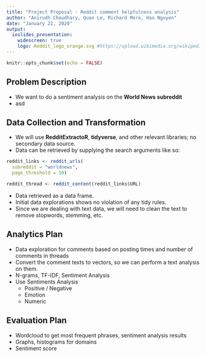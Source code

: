 ```yaml
---
title: "Project Proposal - Reddit comment helpfulness analysis"
author: "Anirudh Chaudhary, Quan Le, Richard More, Hao Nguyen"
date: "January 22, 2020"
output:
  ioslides_presentation:
    widescreen: true
    logo: Reddit_logo_orange.svg #https://upload.wikimedia.org/wikipedia/commons/e/e5/Reddit_logo_orange.svg
---
```


```r
knitr::opts_chunk$set(echo = FALSE)
```

## Problem Description
* We want to do a sentiment analysis on the **World News subreddit** 
* asd

## Data Collection and Transformation
* We will use **RedditExtractoR**, **tidyverse**, and other relevant libraries; no secondary data source.
* Data can be retrieved by supplying the search arguments like so:
```r
reddit_links <- reddit_urls(
  subreddit = "worldnews",
  page_threshold = 10)

reddit_thread <- reddit_content(reddit_links$URL)
```
* Data retrieved as a data frame.
* Initial data explorations shows no violation of any tidy rules.
* Since we are dealing with text data, we will need to clean the text to remove stopwords, stemming, etc.

## Analytics Plan
* Data exploration for comments based on posting times and number of comments in threads
* Convert the comment texts to vectors, so we can perform a text analysis on them.
* N-grams, TF-IDF, Sentiment Analysis
* Use Sentiments Analysis
  * Positive / Negative
  * Emotion
  * Numeric

## Evaluation Plan
* Wordcloud to get most frequent phrases, sentiment analysis results
* Graphs, histograms for domains
* Sentiment score
